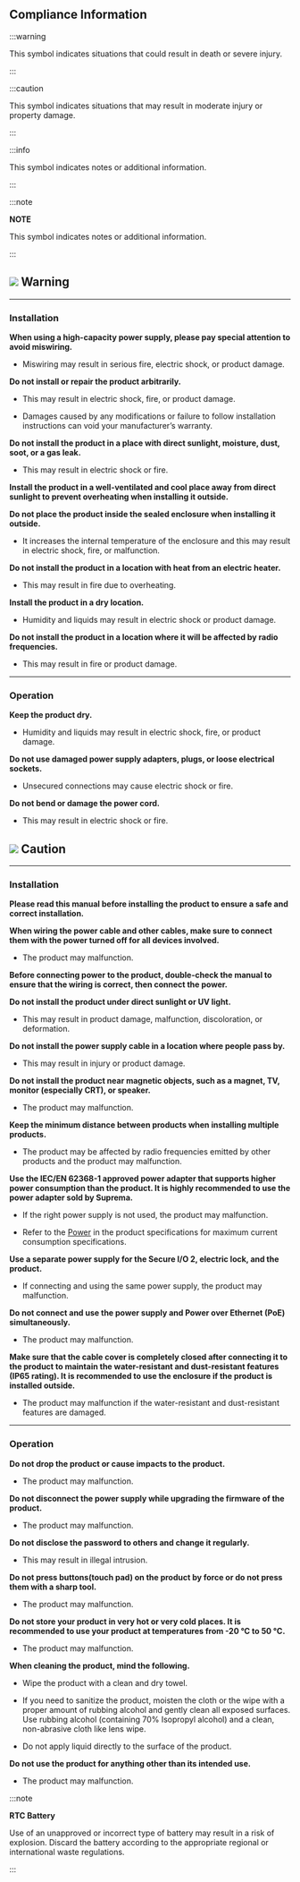 ## Compliance Information

:::warning

This symbol indicates situations that could result in death or severe injury.

:::

:::caution

This symbol indicates situations that may result in moderate injury or property damage.

:::

:::info

This symbol indicates notes or additional information.

:::

:::note

**NOTE**

This symbol indicates notes or additional information.

:::


## <Image src='/img/common/ico-caution.svg' ico alone /> Warning

---

### Installation

**When using a high-capacity power supply, please pay special attention to avoid miswiring.**

* Miswiring may result in serious fire, electric shock, or product damage.

**Do not install or repair the product arbitrarily.**

* This may result in electric shock, fire, or product damage.

* Damages caused by any modifications or failure to follow installation instructions can void your manufacturer’s warranty.

**Do not install the product in a place with direct sunlight, moisture, dust, soot, or a gas leak.**

* This may result in electric shock or fire.

**Install the product in a well-ventilated and cool place away from direct sunlight to prevent overheating when installing it outside.**

**Do not place the product inside the sealed enclosure when installing it outside.**

* It increases the internal temperature of the enclosure and this may result in electric shock, fire, or malfunction.

**Do not install the product in a location with heat from an electric heater.**

* This may result in fire due to overheating.

**Install the product in a dry location.**

* Humidity and liquids may result in electric shock or product damage.

**Do not install the product in a location where it will be affected by radio frequencies.**

* This may result in fire or product damage.

---

### Operation

**Keep the product dry.**

* Humidity and liquids may result in electric shock, fire, or product damage.

**Do not use damaged power supply adapters, plugs, or loose electrical sockets.**

* Unsecured connections may cause electric shock or fire.

**Do not bend or damage the power cord.**

* This may result in electric shock or fire.

## <Image src='/img/common/ico-warning.svg' ico alone /> Caution

---

### Installation

**Please read this manual before installing the product to ensure a safe and correct installation.**

**When wiring the power cable and other cables, make sure to connect them with the power turned off for all devices involved.**

* The product may malfunction.

**Before connecting power to the product, double-check the manual to ensure that the wiring is correct, then connect the power.**

**Do not install the product under direct sunlight or UV light.**

* This may result in product damage, malfunction, discoloration, or deformation.

**Do not install the power supply cable in a location where people pass by.**

* This may result in injury or product damage.

**Do not install the product near magnetic objects, such as a magnet, TV, monitor (especially CRT), or speaker.**

* The product may malfunction.

**Keep the minimum distance between products when installing multiple products.**

* The product may be affected by radio frequencies emitted by other products and the product may malfunction.

**Use the IEC/EN 62368-1 approved power adapter that supports higher power consumption than the product. It is highly recommended to use the power adapter sold by Suprema.**

* If the right power supply is not used, the product may malfunction.

* Refer to the [Power](product-specifications#specs.power) in the product specifications for maximum current consumption specifications.

**Use a separate power supply for the Secure I/O 2, electric lock, and the product.**

* If connecting and using the same power supply, the product may malfunction.

**Do not connect and use the power supply and Power over Ethernet (PoE) simultaneously.**

* The product may malfunction.

**Make sure that the cable cover is completely closed after connecting it to the product to maintain the water-resistant and dust-resistant features (IP65 rating). It is recommended to use the enclosure if the product is installed outside.**

* The product may malfunction if the water-resistant and dust-resistant features are damaged.

---

### Operation

**Do not drop the product or cause impacts to the product.**

* The product may malfunction.

**Do not disconnect the power supply while upgrading the firmware of the product.**

* The product may malfunction.

**Do not disclose the password to others and change it regularly.**

* This may result in illegal intrusion.

**Do not press buttons(touch pad) on the product by force or do not press them with a sharp tool.**

* The product may malfunction.

**Do not store your product in very hot or very cold places. It is recommended to use your product at temperatures from -20 °C to 50 °C.**

* The product may malfunction.

**When cleaning the product, mind the following.**

* Wipe the product with a clean and dry towel.

* If you need to sanitize the product, moisten the cloth or the wipe with a proper amount of rubbing alcohol and gently clean all exposed surfaces. Use rubbing alcohol (containing 70% Isopropyl alcohol) and a clean, non-abrasive cloth like lens wipe.

* Do not apply liquid directly to the surface of the product.

**Do not use the product for anything other than its intended use.**

* The product may malfunction.

:::note

**RTC Battery**

Use of an unapproved or incorrect type of battery may result in a risk of explosion. Discard the battery according to the appropriate regional or international waste regulations.

:::